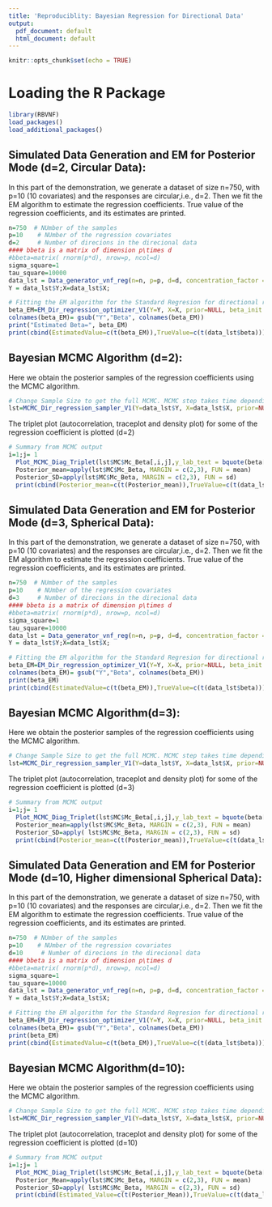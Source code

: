 ```yaml
---
title: 'Reproduciblity: Bayesian Regression for Directional Data'
output:
  pdf_document: default
  html_document: default
---
```


```r
knitr::opts_chunk$set(echo = TRUE)
```

# Loading the R Package
```r
library(RBVNF)
load_packages()
load_additional_packages()
```



## Simulated Data Generation and EM for Posterior Mode (d=2, Circular Data):
In this part of the demonstration, we generate a dataset of size n=750, with p=10 (10 covariates) and the responses are circular,i.e., d=2. Then we fit the EM algorithm to estimate the regression coefficients. True value of the regression coefficients, and its estimates are printed.
```r
n=750  # NUmber of the samples
p=10    # NUmber of the regression covariates
d=2     # Number of direcions in the direcional data
#### bbeta is a matrix of dimension p\times d
#bbeta=matrix( rnorm(p*d), nrow=p, ncol=d)
sigma_square=1
tau_square=10000
data_lst = Data_generator_vnf_reg(n=n, p=p, d=d, concentration_factor = 1, beta_factor = 10)
Y = data_lst$Y;X=data_lst$X;

# Fitting the EM algorithm for the Standard Regresion for directional responses: This takes less than a minute. 
beta_EM=EM_Dir_regression_optimizer_V1(Y=Y, X=X, prior=NULL, beta_init = NULL,   EM_tolerence = .00001)
colnames(beta_EM)= gsub("Y","Beta", colnames(beta_EM))
print("Estimated Beta=", beta_EM)
print(cbind(EstimatedValue=c(t(beta_EM)),TrueValue=c(t(data_lst$beta))))
```


## Bayesian MCMC Algorithm (d=2):
Here we obtain the posterior samples of the regression coefficients using the MCMC algorithm. 
```r
# Change Sample Size to get the full MCMC. MCMC step takes time depending on the sample size. This step can take 20 to 30 minutes. Prints output after every 100 samples are generated.
lst=MCMC_Dir_regression_sampler_V1(Y=data_lst$Y, X=data_lst$X, prior=NULL, beta_init = NULL, MCSamplerSize =100)
```

The triplet plot (autocorrelation, traceplot and density plot) for some of the regression coefficient is plotted (d=2)
```r
# Summary from MCMC output
i=1;j= 1
  Plot_MCMC_Diag_Triplet(lst$MC$Mc_Beta[,i,j],y_lab_text = bquote(beta[.(i)][.(j)]))
  Posterior_mean=apply(lst$MC$Mc_Beta, MARGIN = c(2,3), FUN = mean)
  Posterior_SD=apply(lst$MC$Mc_Beta, MARGIN = c(2,3), FUN = sd)
  print(cbind(Posterior_mean=c(t(Posterior_mean)),TrueValue=c(t(data_lst$beta))))
```




## Simulated Data Generation and EM for Posterior Mode (d=3, Spherical  Data):
In this part of the demonstration, we generate a dataset of size n=750, with p=10 (10 covariates) and the responses are circular,i.e., d=2. Then we fit the EM algorithm to estimate the regression coefficients. True value of the regression coefficients, and its estimates are printed.
```r
n=750  # NUmber of the samples
p=10    # NUmber of the regression covariates
d=3     # Number of direcions in the direcional data
#### bbeta is a matrix of dimension p\times d
#bbeta=matrix( rnorm(p*d), nrow=p, ncol=d)
sigma_square=1
tau_square=10000
data_lst = Data_generator_vnf_reg(n=n, p=p, d=d, concentration_factor = 1, beta_factor = 10)
Y = data_lst$Y;X=data_lst$X;

# Fitting the EM algorithm for the Standard Regresion for directional responses: This takes less than a minute. 
beta_EM=EM_Dir_regression_optimizer_V1(Y=Y, X=X, prior=NULL, beta_init = NULL,   EM_tolerence = .00001)
colnames(beta_EM)= gsub("Y","Beta", colnames(beta_EM))
print(beta_EM)
print(cbind(EstimatedValue=c(t(beta_EM)),TrueValue=c(t(data_lst$beta))))
```


## Bayesian MCMC Algorithm(d=3):
Here we obtain the posterior samples of the regression coefficients using the MCMC algorithm. 
```r
# Change Sample Size to get the full MCMC. MCMC step takes time depending on the sample size. This step can take 20 to 30 minutes. Prints output after every 100 samples are generated.
lst=MCMC_Dir_regression_sampler_V1(Y=data_lst$Y, X=data_lst$X, prior=NULL, beta_init = NULL, MCSamplerSize =100)
```

The triplet plot (autocorrelation, traceplot and density plot) for some of the regression coefficient is plotted (d=3)
```r
# Summary from MCMC output
i=1;j= 1
  Plot_MCMC_Diag_Triplet(lst$MC$Mc_Beta[,i,j],y_lab_text = bquote(beta[.(i)][.(j)]))
  Posterior_mean=apply(lst$MC$Mc_Beta, MARGIN = c(2,3), FUN = mean)
  Posterior_SD=apply( lst$MC$Mc_Beta, MARGIN = c(2,3), FUN = sd)
  print(cbind(Posterior_mean=c(t(Posterior_mean)),TrueValue=c(t(data_lst$beta))))
```




## Simulated Data Generation and EM for Posterior Mode (d=10, Higher dimensional Spherical  Data):
In this part of the demonstration, we generate a dataset of size n=750, with p=10 (10 covariates) and the responses are circular,i.e., d=2. Then we fit the EM algorithm to estimate the regression coefficients. True value of the regression coefficients, and its estimates are printed.
```r
n=750  # NUmber of the samples
p=10    # NUmber of the regression covariates
d=10     # Number of direcions in the direcional data
#### bbeta is a matrix of dimension p\times d
#bbeta=matrix( rnorm(p*d), nrow=p, ncol=d)
sigma_square=1
tau_square=10000
data_lst = Data_generator_vnf_reg(n=n, p=p, d=d, concentration_factor = 1, beta_factor = 10)
Y = data_lst$Y;X=data_lst$X;

# Fitting the EM algorithm for the Standard Regresion for directional responses: This takes less than a minute. 
beta_EM=EM_Dir_regression_optimizer_V1(Y=Y, X=X, prior=NULL, beta_init = NULL,   EM_tolerence = .00001)
colnames(beta_EM)= gsub("Y","Beta", colnames(beta_EM))
print(beta_EM)
print(cbind(EstimatedValue=c(t(beta_EM)),TrueValue=c(t(data_lst$beta))))
```


## Bayesian MCMC Algorithm(d=10):
Here we obtain the posterior samples of the regression coefficients using the MCMC algorithm. 
```r
# Change Sample Size to get the full MCMC. MCMC step takes time depending on the sample size. This step can take 20 to 30 minutes. Prints output after every 100 samples are generated.
lst=MCMC_Dir_regression_sampler_V1(Y=data_lst$Y, X=data_lst$X, prior=NULL, beta_init = NULL, MCSamplerSize =100)
```

The triplet plot (autocorrelation, traceplot and density plot) for some of the regression coefficient is plotted (d=10)
```r
# Summary from MCMC output
i=1;j= 1
  Plot_MCMC_Diag_Triplet(lst$MC$Mc_Beta[,i,j],y_lab_text = bquote(beta[.(i)][.(j)]))
  Posterior_Mean=apply(lst$MC$Mc_Beta, MARGIN = c(2,3), FUN = mean)
  Posterior_SD=apply( lst$MC$Mc_Beta, MARGIN = c(2,3), FUN = sd)
  print(cbind(Estimated_Value=c(t(Posterior_Mean)),TrueValue=c(t(data_lst$beta))))
  
```

